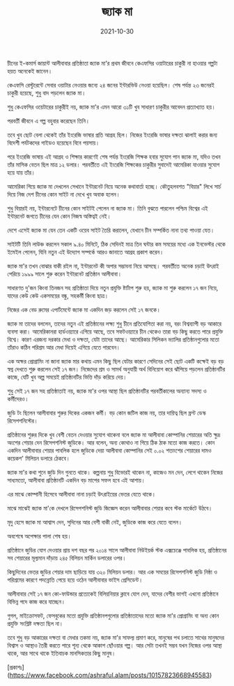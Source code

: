 ﻿---
title: জ্যাক মা
date: '2021-10-30'
tags: ['Person']
---

চীনের ই-কমার্স জায়ান্ট আলীবাবার প্রতিষ্ঠাতা জ্যাক মা'র প্রথম জীবনে কেএফসির ওয়াটারের চাকুরী না হাওয়ার গল্পটা হয়ত অনেকেই জানেন।

কেএফসি রেস্টুরেন্টে সেবার ওয়াটার নেওয়ার জন্যে ২৪ জনের ইন্টারভিউ নেওয়া হয়েছিল। শেষ পর্যন্ত ২৩ জনেরই চাকুরী হয়েছে, শুধু বাদ পড়লেন জ্যাক মা।

শুধু কেএফসির ওয়েটারের চাকুরীই নয়, জ্যাক মা'র এমন আরো ৩১টি খুব সাধারণ চাকুরীর আবেদন প্রত্যাখ্যাত হয়।

পরবর্তী জীবনে এ গল্প বহুবার করেছেন তিনি।

তবে খুব ছোট বেলা থেকেই তাঁর ইংরেজি ভাষার প্রতি আগ্রহ ছিল। নিজের ইংরেজি ভাষার দক্ষতা ঝালাই করার জন্য বিদেশী পর্যটকদের গাইডও হয়েছেন বিনে পয়সায়।

পরে ইংরেজি ভাষায় এই আগ্রহ ও শিক্ষার কারণেই শেষ পর্যন্ত ইংরেজি শিক্ষক হবার সুযোগ পান জ্যাক মা, যদিও তখন তাঁর মাসিক বেতন ছিল মাত্র ১২ ডলার। পরবর্তীতে এই ইংরেজি শিক্ষকের চাকুরীর সুবাদেই আমেরিকা যাওয়ার সুযোগ হয়ে যায় তাঁর।

আমেরিকা গিয়ে জ্যাক মা দেখলেন সেখানে ইন্টারনেট নিয়ে অনেক কথাবার্তা হচ্ছে। কৌতুহলবশত "বিয়ার" লিখে সার্চ দিয়ে নিজ দেশ চীনের কোন সাইট না দেখে খুব অবাক হলেন। 

শুধু বিয়ারই নয়, ইন্টারনেটে চীনের কোন সাইটই পেলেন না জ্যাক মা। তিনি বুঝতে পারলেন পশ্চিম বিশ্বের এই ইন্টারনেট জগতে চীনের যেন কোন নিজস্ব অস্তিত্বই নেই।

দেশে এসেই জ্যাক মা যেন তেন একটি ওয়েব সাইট তৈরি করালেন, যেখানে চীন সম্পর্কিত নানা তথ্য পাওয়া যেত।

সাইটটি তিনি লাউঞ্চ করলেন সকাল ৯.৪০ মিনিটে, ঠিক সেদিনই মাত্র তিন ঘন্টার কম সময়ের মধ্যে এক ইনভেস্টর থেকে ইমেইল পেলেন, যিনি নতুন এই উদ্যোগ সম্পর্কে আরও জানাতে আগ্রহ প্রকাশ করেন।

জ্যাক মা'র তখন বোঝার বাকী রইল না, ইন্টারনেট কী অপার সম্ভাবনা নিয়ে আসছে। পরবর্তীতে অনেক চড়াই উৎরাই পেরিয়ে ১৯৯৯ সালে শুরু করেন ইন্টারনেট প্রতিষ্ঠান আলীবাবা। 

সাধারণত দু'জন কিংবা তিনজন সহ প্রতিষ্ঠাতা দিয়ে নতুন প্রযুক্তি ষ্টার্টাপ শুরু হয়, জ্যাক মা শুরু করলেন ১৭ জন নিয়ে, যাদের কেউ কেউ একসময়ের বন্ধু, সহকর্মী কিংবা ছাত্র।

নিজের এক বেড রুমের এপার্টমেন্টে জ্যাক মা একদিন জড় করলেন সেই ১৭ জনকে।

জ্যাক মা তাদের বললেন, তাদের নতুন এই প্রতিষ্ঠানের লক্ষ্য শুধু চীনে প্রতিযোগিতা করা নয়, বরং বিশ্বব্যাপী বড় আকারে ব্যবসা করা। আমেরিকানরা হার্ডওয়্যারে এগিয়ে আছে, তবে সফটওয়্যারে চীন থেকেও তারা বড় কিছু করতে পারে প্রযুক্তি বিশ্বে। কারণ এরজন্য দরকার মেধা ও দক্ষতা, যেটা তাদের আছে। আমেরিকার সিলিকন ভ্যালির প্রতিষ্ঠানগুলোর মতো তাঁরাও কঠিন পরিশ্রম আর মেধা দিয়েই এগিয়ে যেতে পারবেন।

এক অক্ষর প্রোগ্রামিং না জানা জ্যাক মার কথায় এমন কিছু ছিল যেটার কারণে সেদিনের সেই ছোট একটি কক্ষেই বড় বড় স্বপ্ন দেখতে শুরু করলেন সেই ১৭ জন। নিজেদের শ্রম ও সামর্থ অনুযায়ী অর্থ বিনিয়োগ করে ঝাঁপিয়ে পড়লেন প্রতিষ্ঠানটির কাজে, যেটি খুব অল্প সময়েই প্রতিষ্ঠানটির ভিত্তি দাঁড় করিয়ে দেয়।

শুধু সেই ১৭ জন সহ প্রতিষ্ঠাতাই নয়, জ্যাক মা'র ওপর আস্থা ছিল প্রতিষ্ঠানটির পরবর্তীকালের অন্যান্য সদস্য ও কর্মীদেরও।

জুডি টং ছিলেন আলীবাবার শুরুর দিকের একজন কর্মী। বড় কোন জটিল কাজ নয়, তার দায়িত্ব ছিল ফ্রন্ট ডেস্ক রিসেপশনিস্টের।

প্রতিষ্ঠানের শুরুর দিকে খুব বেশী বেতন দেওয়ার সুযোগ থাকেনা বলে জ্যাক মা আলীবাবা কোম্পানির শেয়ারের অতি ক্ষুদ্র অংশের শেয়ার দেন রিসেপশনিস্ট জুডিকে। আর বলেন, অন্য কোথাও না গিয়ে ঠিক ঠাক মতো কাজ করতে। কোন একদিন আলীবাবার শেয়ার পাবলিক হলে জুডিকে দেয়া আলীবাবা কোম্পানির সেই ০.০২ শতাংশের শেয়ারের দামও কয়েকশ' মিলিয়ন ডলারে ঠেকবে।

জ্যাক মা'র কথা শুনে জুডি দিন গুনতে থাকে। কল্পনায় শুধু বিভোরই থাকেন না, কাজেও মন দেন, লেগে থাকেন নিজের সাধ্যমতো, আলীবাবা প্রতিষ্ঠানটি একদিন বড় মাপের সফল হবে এই আশায়।

এর মাঝে কোম্পানী হিসেবে আলীবাবা নানা চড়াই উৎরাইয়ের ভেতর যেতে থাকে।

মাঝে মাঝেই জ্যাক মা'কে দেখলে রিসেপশনিস্ট জুডি জিজ্ঞেস করেন আলীবাবার শেয়ার কবে স্টক মার্কেটে উঠবে। 

মৃদু হেসে জ্যাক মা আশ্বাস দেন, সুদিনের আর বেশী বাকী নেই, জুডিকে কাজ করে যেতে বলেন।

অবশেষে অপেক্ষার পালা শেষ হয়। 

প্রতিষ্ঠানে জুডির যোগ দেওয়ার প্রায় দশ বছর পর ২০১৪ সালে আলীবাবা নিউইয়র্ক স্টক এক্সচেঞ্জে পাবলিক হয়, প্রতিষ্ঠানের সব শেয়ারের মূল্যমান দাঁড়ায় ২৪৫ বিলিয়ন মার্কিন ডলারের ওপর।

কিছুদিনের ভেতর জুডির শেয়ার দাম ছাড়িয়ে যায় ৩২০ মিলিয়ন ডলার। আর এক সময়ের রিসেপশনিস্ট জুডি নিষ্ঠা ও পরিশ্রমের কারণে পদন্নোতি পেয়ে হয়ে ওঠেন আলীবাবার ভাইস প্রেসিডেন্ট।

আলীবাবার সেই ১৭ জন কো-ফাউন্ডার প্রত্যেকেই বিলিয়নিয়ার ক্লাবে যোগ দেন, যাদের বেশীর ভাগই এখনো প্রতিষ্ঠানে বিভিন্ন পদে কাজ করে যাচ্ছেন।

গুগল, মাইক্রোসফট, ফেসবুকের মতো প্রযুক্তি প্রতিষ্ঠানপগুলোর প্রতিষ্ঠাতাদের মতো জ্যাক মা'র প্রোগ্রামিং বা অন্য কোন প্রযুক্তি সংশ্লিষ্ট দক্ষতা ছিল না।

তবে শুধু বড় আকারের দক্ষতা বা মেধার তকমা নয়, জ্যাক মা'র সাফল্য প্রমাণ করে, মানুষের পথ চলাতে সাথের মানুষদের বিশ্বাস ও আস্থাও তৈরী করতে পারে শূন্য থেকে আকাশ ছোঁওয়ার গল্প। আর সেটা তখনই সম্ভব যখন নিজের ওপর আস্থা থাকে, আর সাথে থাকে ইতিবাচক মানসিকতার কিছু মানুষ।

[প্রকাশঃ] (https://www.facebook.com/ashraful.alam/posts/10157823668945583)
